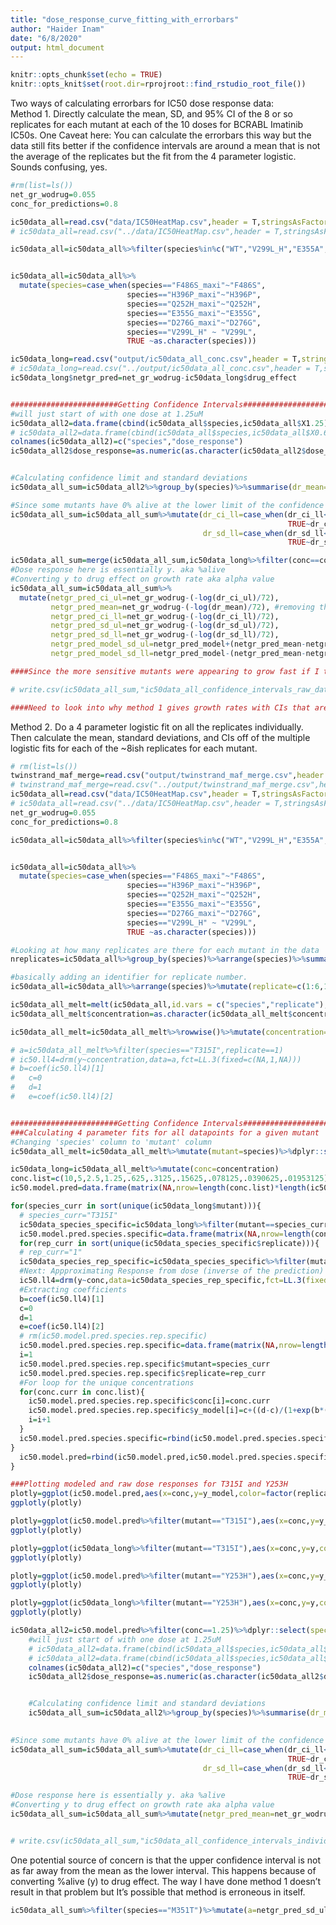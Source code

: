 ```yaml
---
title: "dose_response_curve_fitting_with_errorbars"
author: "Haider Inam"
date: "6/8/2020"
output: html_document
---
```


```r
knitr::opts_chunk$set(echo = TRUE)
knitr::opts_knit$set(root.dir=rprojroot::find_rstudio_root_file())
```
Two ways of calculating errorbars for IC50 dose response data:  
Method 1. Directly calculate the mean, SD, and 95% CI of the 8 or so replicates for each mutant at each of the 10 doses for BCRABL Imatinib IC50s. One Caveat here: You can calculate the errorbars this way but the data still fits better if the confidence intervals are around a mean that is not the average of the replicates but the fit from the 4 parameter logistic. Sounds confusing, yes.
```r
#rm(list=ls())
net_gr_wodrug=0.055
conc_for_predictions=0.8

ic50data_all=read.csv("data/IC50HeatMap.csv",header = T,stringsAsFactors = F)
# ic50data_all=read.csv("../data/IC50HeatMap.csv",header = T,stringsAsFactors = F)

ic50data_all=ic50data_all%>%filter(species%in%c("WT","V299L_H","E355A","D276G_maxi","H396R","F317L","F359I","E459K","G250E","F359C","F359V","M351T","L248V","E355G_maxi","Q252H_maxi","Y253F","F486S_maxi","H396P_maxi","E255K","Y253H","T315I","E255V"))


ic50data_all=ic50data_all%>%
  mutate(species=case_when(species=="F486S_maxi"~"F486S",
                          species=="H396P_maxi"~"H396P",
                          species=="Q252H_maxi"~"Q252H",
                          species=="E355G_maxi"~"E355G",
                          species=="D276G_maxi"~"D276G",
                          species=="V299L_H" ~ "V299L",
                          TRUE ~as.character(species)))

ic50data_long=read.csv("output/ic50data_all_conc.csv",header = T,stringsAsFactors = F)
# ic50data_long=read.csv("../output/ic50data_all_conc.csv",header = T,stringsAsFactors = F)
ic50data_long$netgr_pred=net_gr_wodrug-ic50data_long$drug_effect


########################Getting Confidence Intervals########################
#will just start of with one dose at 1.25uM
ic50data_all2=data.frame(cbind(ic50data_all$species,ic50data_all$X1.25))
# ic50data_all2=data.frame(cbind(ic50data_all$species,ic50data_all$X0.625))
colnames(ic50data_all2)=c("species","dose_response")
ic50data_all2$dose_response=as.numeric(as.character(ic50data_all2$dose_response))


#Calculating confidence limit and standard deviations
ic50data_all_sum=ic50data_all2%>%group_by(species)%>%summarise(dr_mean=mean(dose_response),dr_ci_ul=dr_mean+1.96*sd(dose_response)*sqrt(n()),dr_ci_ll=dr_mean-1.96*sd(dose_response)*sqrt(n()),dr_sd_ul=dr_mean+sd(dose_response),dr_sd_ll=dr_mean-sd(dose_response))

#Since some mutants have 0% alive at the lower limit of the confidence interval, I'm converting those to 0
ic50data_all_sum=ic50data_all_sum%>%mutate(dr_ci_ll=case_when(dr_ci_ll<=0~0,
                                                              TRUE~dr_ci_ll),
                                           dr_sd_ll=case_when(dr_sd_ll<=0~0,
                                                              TRUE~dr_sd_ll))

ic50data_all_sum=merge(ic50data_all_sum,ic50data_long%>%filter(conc==conc_for_predictions)%>%dplyr::select(mutant,netgr_pred_model=netgr_pred),by.x="species",by.y="mutant")
#Dose response here is essentially y. aka %alive
#Converting y to drug effect on growth rate aka alpha value
ic50data_all_sum=ic50data_all_sum%>%
  mutate(netgr_pred_ci_ul=net_gr_wodrug-(-log(dr_ci_ul)/72),
         netgr_pred_mean=net_gr_wodrug-(-log(dr_mean)/72), #removing this because we want netgr_mean to be derived from the logistic fit
         netgr_pred_ci_ll=net_gr_wodrug-(-log(dr_ci_ll)/72),
         netgr_pred_sd_ul=net_gr_wodrug-(-log(dr_sd_ul)/72),
         netgr_pred_sd_ll=net_gr_wodrug-(-log(dr_sd_ll)/72),
         netgr_pred_model_sd_ul=netgr_pred_model+(netgr_pred_mean-netgr_pred_sd_ll),
         netgr_pred_model_sd_ll=netgr_pred_model-(netgr_pred_mean-netgr_pred_sd_ll))

####Since the more sensitive mutants were appearing to grow fast if I take the raw IC50 predicted growth rates, I am going to instead take the predicted growth rates from the IC50s that were fit on a 4-parameter logistic. To get standard deviations, I will just add/subtract the standard deviations from the regular plots.

# write.csv(ic50data_all_sum,"ic50data_all_confidence_intervals_raw_data.csv")

####Need to look into why method 1 gives growth rates with CIs that are evenly spread from the mean. I think this is because of this peculiar calculation netgr_pred_model_sd_ul=netgr_pred_model+(netgr_pred_mean-netgr_pred_sd_ll)
```




Method 2. Do a 4 parameter logistic fit on all the replicates individually. Then calculate the mean, standard deviations, and CIs off of the multiple logistic fits for each of the ~8ish replicates for each mutant.
```r
# rm(list=ls())
twinstrand_maf_merge=read.csv("output/twinstrand_maf_merge.csv",header = T,stringsAsFactors = F)
# twinstrand_maf_merge=read.csv("../output/twinstrand_maf_merge.csv",header = T,stringsAsFactors = F)
ic50data_all=read.csv("data/IC50HeatMap.csv",header = T,stringsAsFactors = F)
# ic50data_all=read.csv("../data/IC50HeatMap.csv",header = T,stringsAsFactors = F)
net_gr_wodrug=0.055
conc_for_predictions=0.8

ic50data_all=ic50data_all%>%filter(species%in%c("WT","V299L_H","E355A","D276G_maxi","H396R","F317L","F359I","E459K","G250E","F359C","F359V","M351T","L248V","E355G_maxi","Q252H_maxi","Y253F","F486S_maxi","H396P_maxi","E255K","Y253H","T315I","E255V"))


ic50data_all=ic50data_all%>%
  mutate(species=case_when(species=="F486S_maxi"~"F486S",
                          species=="H396P_maxi"~"H396P",
                          species=="Q252H_maxi"~"Q252H",
                          species=="E355G_maxi"~"E355G",
                          species=="D276G_maxi"~"D276G",
                          species=="V299L_H" ~ "V299L",
                          TRUE ~as.character(species)))

#Looking at how many replicates are there for each mutant in the data
nreplicates=ic50data_all%>%group_by(species)%>%arrange(species)%>%summarize(replicates=n())

#basically adding an identifier for replicate number.
ic50data_all=ic50data_all%>%arrange(species)%>%mutate(replicate=c(1:6,1:6,1:8,1:6,1:6,1:6,1:6,1:6,1:6,1:6,1:6,1:8,1:6,1:6,1:6,1:6,1:6,1:8,1:20,1:6,1:6))

ic50data_all_melt=melt(ic50data_all,id.vars = c("species","replicate"),measure.vars =c("X10","X5","X2.5","X1.25","X0.625","X0.3125","X0.15625","X0.078125","X0.0390625","X0.01953125") ,variable.name = "concentration",value.name = "y")
ic50data_all_melt$concentration=as.character(ic50data_all_melt$concentration)

ic50data_all_melt=ic50data_all_melt%>%rowwise()%>%mutate(concentration=as.numeric(strsplit(concentration,"X")[[1]][2]))

# a=ic50data_all_melt%>%filter(species=="T315I",replicate==1)
# ic50.ll4=drm(y~concentration,data=a,fct=LL.3(fixed=c(NA,1,NA)))
# b=coef(ic50.ll4)[1]
#   c=0
#   d=1
#   e=coef(ic50.ll4)[2]


########################Getting Confidence Intervals########################
###Calculating 4 parameter fits for all datapoints for a given mutant
#Changing 'species' column to 'mutant' column
ic50data_all_melt=ic50data_all_melt%>%mutate(mutant=species)%>%dplyr::select(!species)

ic50data_long=ic50data_all_melt%>%mutate(conc=concentration)
conc.list=c(10,5,2.5,1.25,.625,.3125,.15625,.078125,.0390625,.01953125)
ic50.model.pred=data.frame(matrix(NA,nrow=length(conc.list)*length(ic50data_all$species),ncol=0))

for(species_curr in sort(unique(ic50data_long$mutant))){
  # species_curr="T315I"
  ic50data_species_specific=ic50data_long%>%filter(mutant==species_curr)
  ic50.model.pred.species.specific=data.frame(matrix(NA,nrow=length(conc.list)*length(unique(ic50data_long$mutant)),ncol=0))
  for(rep_curr in sort(unique(ic50data_species_specific$replicate))){
  # rep_curr="1"
  ic50data_species_rep_specific=ic50data_species_specific%>%filter(mutant==species_curr,replicate==rep_curr)
  #Next: Appproximating Response from dose (inverse of the prediction)
  ic50.ll4=drm(y~conc,data=ic50data_species_rep_specific,fct=LL.3(fixed=c(NA,1,NA)))
  #Extracting coefficients
  b=coef(ic50.ll4)[1]
  c=0
  d=1
  e=coef(ic50.ll4)[2]
  # rm(ic50.model.pred.species.rep.specific)
  ic50.model.pred.species.rep.specific=data.frame(matrix(NA,nrow=length(conc.list),ncol=0))
  i=1
  ic50.model.pred.species.rep.specific$mutant=species_curr
  ic50.model.pred.species.rep.specific$replicate=rep_curr
  #For loop for the unique concentrations
  for(conc.curr in conc.list){
    ic50.model.pred.species.rep.specific$conc[i]=conc.curr
    ic50.model.pred.species.rep.specific$y_model[i]=c+((d-c)/(1+exp(b*(log(conc.curr)-log(e)))))
    i=i+1
  }
  ic50.model.pred.species.specific=rbind(ic50.model.pred.species.specific,ic50.model.pred.species.rep.specific)
}
  ic50.model.pred=rbind(ic50.model.pred,ic50.model.pred.species.specific)
}

###Plotting modeled and raw dose responses for T315I and Y253H 
plotly=ggplot(ic50.model.pred,aes(x=conc,y=y_model,color=factor(replicate)))+geom_point()+geom_line()+scale_x_continuous(trans="log10")+facet_wrap(~mutant)
ggplotly(plotly)

plotly=ggplot(ic50.model.pred%>%filter(mutant=="T315I"),aes(x=conc,y=y_model,color=factor(replicate)))+geom_point()+geom_line()+scale_x_continuous(trans="log10")
ggplotly(plotly)

plotly=ggplot(ic50data_long%>%filter(mutant=="T315I"),aes(x=conc,y=y,color=factor(replicate)))+geom_point()+geom_line()+scale_x_continuous(trans="log10")
ggplotly(plotly)

plotly=ggplot(ic50.model.pred%>%filter(mutant=="Y253H"),aes(x=conc,y=y_model,color=factor(replicate)))+geom_point()+geom_line()+scale_x_continuous(trans="log10")
ggplotly(plotly)

plotly=ggplot(ic50data_long%>%filter(mutant=="Y253H"),aes(x=conc,y=y,color=factor(replicate)))+geom_point()+geom_line()+scale_x_continuous(trans="log10")
ggplotly(plotly)

ic50data_all2=ic50.model.pred%>%filter(conc==1.25)%>%dplyr::select(species=mutant,y_model)
    #will just start of with one dose at 1.25uM
    # ic50data_all2=data.frame(cbind(ic50data_all$species,ic50data_all$X1.25))
    # ic50data_all2=data.frame(cbind(ic50data_all$species,ic50data_all$X0.625))
    colnames(ic50data_all2)=c("species","dose_response")
    ic50data_all2$dose_response=as.numeric(as.character(ic50data_all2$dose_response))


    #Calculating confidence limit and standard deviations
    ic50data_all_sum=ic50data_all2%>%group_by(species)%>%summarise(dr_mean=mean(dose_response),dr_ci_ul=dr_mean+1.96*sd(dose_response)*sqrt(n()),dr_ci_ll=dr_mean-1.96*sd(dose_response)*sqrt(n()),dr_sd_ul=dr_mean+sd(dose_response),dr_sd_ll=dr_mean-sd(dose_response))
  

#Since some mutants have 0% alive at the lower limit of the confidence interval, I'm converting those to 0
ic50data_all_sum=ic50data_all_sum%>%mutate(dr_ci_ll=case_when(dr_ci_ll<=0~0,
                                                              TRUE~dr_ci_ll),
                                           dr_sd_ll=case_when(dr_sd_ll<=0~0,
                                                              TRUE~dr_sd_ll))

#Dose response here is essentially y. aka %alive
#Converting y to drug effect on growth rate aka alpha value
ic50data_all_sum=ic50data_all_sum%>%mutate(netgr_pred_mean=net_gr_wodrug-(-log(dr_mean)/72),netgr_pred_ci_ul=net_gr_wodrug-(-log(dr_ci_ul)/72),netgr_pred_ci_ll=net_gr_wodrug-(-log(dr_ci_ll)/72),netgr_pred_sd_ul=net_gr_wodrug-(-log(dr_sd_ul)/72),netgr_pred_sd_ll=net_gr_wodrug-(-log(dr_sd_ll)/72))


# write.csv(ic50data_all_sum,"ic50data_all_confidence_intervals_individual_logistic_fits.csv")

```

One potential source of concern is that the upper confidence interval is not as far away from the mean as the lower interval. This happens because of converting %alive (y) to drug effect. The way I have done method 1 doesn't result in that problem but It's possible that method is erroneous in itself.
```r
ic50data_all_sum%>%filter(species=="M351T")%>%mutate(a=netgr_pred_sd_ul-netgr_pred_mean,b=netgr_pred_mean-netgr_pred_sd_ll)
```

